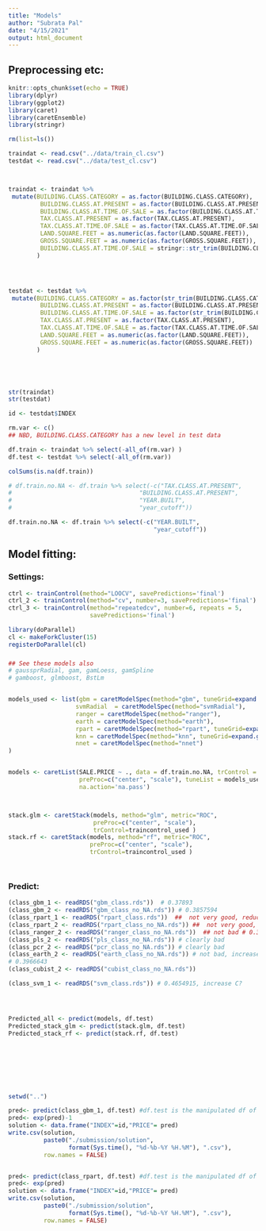 ```yaml
---
title: "Models"
author: "Subrata Pal"
date: "4/15/2021"
output: html_document
---
```




## Preprocessing etc:

```r
knitr::opts_chunk$set(echo = TRUE)
library(dplyr)
library(ggplot2)
library(caret)
library(caretEnsemble)
library(stringr)

rm(list=ls())

traindat <- read.csv("../data/train_cl.csv")
testdat <- read.csv("../data/test_cl.csv")



traindat <- traindat %>% 
 mutate(BUILDING.CLASS.CATEGORY = as.factor(BUILDING.CLASS.CATEGORY),
         BUILDING.CLASS.AT.PRESENT = as.factor(BUILDING.CLASS.AT.PRESENT),
         BUILDING.CLASS.AT.TIME.OF.SALE = as.factor(BUILDING.CLASS.AT.TIME.OF.SALE), 
         TAX.CLASS.AT.PRESENT = as.factor(TAX.CLASS.AT.PRESENT), 
         TAX.CLASS.AT.TIME.OF.SALE = as.factor(TAX.CLASS.AT.TIME.OF.SALE), 
         LAND.SQUARE.FEET = as.numeric(as.factor(LAND.SQUARE.FEET)), 
         GROSS.SQUARE.FEET = as.numeric(as.factor(GROSS.SQUARE.FEET)),
         BUILDING.CLASS.AT.TIME.OF.SALE = stringr::str_trim(BUILDING.CLASS.AT.TIME.OF.SALE)
        ) 




testdat <- testdat %>% 
 mutate(BUILDING.CLASS.CATEGORY = as.factor(str_trim(BUILDING.CLASS.CATEGORY)),
         BUILDING.CLASS.AT.PRESENT = as.factor(BUILDING.CLASS.AT.PRESENT),
         BUILDING.CLASS.AT.TIME.OF.SALE = as.factor(str_trim(BUILDING.CLASS.AT.TIME.OF.SALE)), 
         TAX.CLASS.AT.PRESENT = as.factor(TAX.CLASS.AT.PRESENT), 
         TAX.CLASS.AT.TIME.OF.SALE = as.factor(TAX.CLASS.AT.TIME.OF.SALE), 
         LAND.SQUARE.FEET = as.numeric(as.factor(LAND.SQUARE.FEET)), 
         GROSS.SQUARE.FEET = as.numeric(as.factor(GROSS.SQUARE.FEET))
        ) 





str(traindat)
str(testdat)

id <- testdat$INDEX

rm.var <- c()
## NBD, BUILDING.CLASS.CATEGORY has a new level in test data

df.train <- traindat %>% select(-all_of(rm.var) )
df.test <- testdat %>% select(-all_of(rm.var))

colSums(is.na(df.train))

# df.train.no.NA <- df.train %>% select(-c("TAX.CLASS.AT.PRESENT",
#                                    "BUILDING.CLASS.AT.PRESENT",
#                                    "YEAR.BUILT",
#                                    "year_cutoff"))

df.train.no.NA <- df.train %>% select(-c("YEAR.BUILT",
                                         "year_cutoff"))

```



## Model fitting:

### Settings: 
```r
ctrl <- trainControl(method="LOOCV", savePredictions='final')
ctrl_2 <- trainControl(method="cv", number=3, savePredictions='final')
ctrl_3 <- trainControl(method="repeatedcv", number=6, repeats = 5, 
                       savePredictions='final')

library(doParallel)
cl <- makeForkCluster(15)
registerDoParallel(cl)

```


### 
```r

## See these models also
# gaussprRadial, gam, gamLoess, gamSpline 
# gamboost, glmboost, BstLm


models_used <- list(gbm = caretModelSpec(method="gbm", tuneGrid=expand.grid(n.trees=(1:8)*100, interaction.depth=1:5, shrinkage=0.075, n.minobsinnode=10)),
                   svmRadial  = caretModelSpec(method="svmRadial"),
                   ranger = caretModelSpec(method="ranger"),
                   earth = caretModelSpec(method="earth"),
                   rpart = caretModelSpec(method="rpart", tuneGrid=expand.grid(cp=c(3e-5, 1e-4, 3e-4, 1e-3, 0.0034, 0.0103, 0.03082, 0.1099, 0.2125))),
                   knn = caretModelSpec(method="knn", tuneGrid=expand.grid(k=(1:10)*3)),
                   nnet = caretModelSpec(method="nnet")
)


models <- caretList(SALE.PRICE ~ ., data = df.train.no.NA, trControl = ctrl_3, 
                    preProc=c("center", "scale"), tuneList = models_used,
                    na.action='na.pass')



stack.glm <- caretStack(models, method="glm", metric="ROC",
                        preProc=c("center", "scale"),
                        trControl=traincontrol_used )
stack.rf <- caretStack(models, method="rf", metric="ROC",
                       preProc=c("center", "scale"),
                       trControl=traincontrol_used )




```



### Predict:
```r


(class_gbm_1 <- readRDS("gbm_class.rds"))  # 0.37893
(class_gbm_2 <- readRDS("gbm_class_no_NA.rds")) # 0.3857594
(class_rpart_1 <- readRDS("rpart_class.rds"))  ##  not very good, reduce cp and see
(class_rpart_2 <- readRDS("rpart_class_no_NA.rds")) ##  not very good, reduce cp and see
(class_ranger_2 <- readRDS("ranger_class_no_NA.rds"))  ## not bad # 0.3857598
(class_pls_2 <- readRDS("pls_class_no_NA.rds")) # clearly bad
(class_pcr_2 <- readRDS("pcr_class_no_NA.rds")) # clearly bad
(class_earth_2 <- readRDS("earth_class_no_NA.rds")) # not bad, increase nprune 
# 0.3966643
(class_cubist_2 <- readRDS("cubist_class_no_NA.rds"))

(class_svm_1 <- readRDS("svm_class.rds")) # 0.4654915, increase C?




Predicted_all <- predict(models, df.test)
Predicted_stack_glm <- predict(stack.glm, df.test)
Predicted_stack_rf <- predict(stack.rf, df.test)








setwd("..")

pred<- predict(class_gbm_1, df.test) #df.test is the manipulated df of test 
pred<- exp(pred)-1
solution <- data.frame("INDEX"=id,"PRICE"= pred)
write.csv(solution, 
          paste0("./submission/solution", 
                 format(Sys.time(), "%d-%b-%Y %H.%M"), ".csv"), 
          row.names = FALSE)


pred<- predict(class_rpart, df.test) #df.test is the manipulated df of test 
pred<- exp(pred)
solution <- data.frame("INDEX"=id,"PRICE"= pred)
write.csv(solution, 
          paste0("./submission/solution", 
                 format(Sys.time(), "%d-%b-%Y %H.%M"), ".csv"), 
          row.names = FALSE)
```

